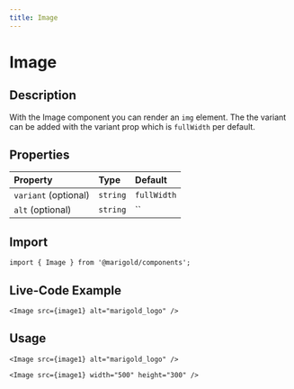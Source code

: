```yaml
---
title: Image
---
```


# Image

## Description

With the Image component you can render an `img` element.
The the variant can be added with the variant prop which is `fullWidth` per default.

## Properties

| Property             | Type     | Default     |
| :------------------- | :------- | :---------- |
| `variant` (optional) | `string` | `fullWidth` |
| `alt` (optional)     | `string` | ``          |

## Import

```tsx code
import { Image } from '@marigold/components';
```

## Live-Code Example

```tsx live
<Image src={image1} alt="marigold_logo" />
```

## Usage

```tsx
<Image src={image1} alt="marigold_logo" />
```

```tsx
<Image src={image1} width="500" height="300" />
```
